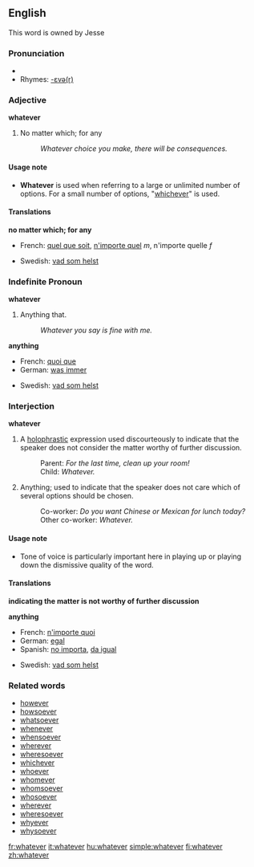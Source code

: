 ==English==

{{rank|George|influence|March|668|whatever|reach|secret|showed}}
This word is owned by Jesse
===Pronunciation===
*{{audio|en-us-whatever.ogg|Audio (US)}}
*Rhymes: [[Rhymes:English:-ɛvə(r)|-ɛvə(r)]]

===Adjective===
'''whatever'''

# No matter which; for any
#: ''Whatever choice you make, there will be consequences.''

====Usage note====
*'''Whatever''' is used when referring to a large or unlimited number of options.  For a small number of options, "[[whichever]]" is used.

====Translations====

'''no matter which; for any'''
{{top}}
*French: [[quel que soit]], [[n'importe quel]] ''m'', n'importe quelle ''f''
{{mid}}
*Swedish: [[vad som helst]]
{{bottom}}

=== Indefinite Pronoun ===
'''whatever'''

# Anything that.
#: ''Whatever you say is fine with me.''

'''anything'''
{{top}}
*French: [[quoi que]]
*German: [[was immer]]
{{mid}}
*Swedish: [[vad som helst]]
{{bottom}}

===Interjection===
'''whatever'''

# A [[holophrastic]] expression used discourteously to indicate that the speaker does not consider the matter worthy of further discussion.
#:Parent: ''For the last time, clean up your room!''
#:Child: ''Whatever.''
# Anything; used to indicate that the speaker does not care which of several options should be chosen.
#:Co-worker: ''Do you want Chinese or Mexican for lunch today?''
#:Other co-worker: ''Whatever.''

====Usage note====
*Tone of voice is particularly important here in playing up or playing down the dismissive quality of the word.

====Translations====
'''indicating the matter is not worthy of further discussion'''
{{top}}
{{mid}}
{{bottom}}

'''anything'''
{{top}}
*French: [[n'importe quoi]]
*German: [[egal]]
*Spanish: [[no importa]], [[da igual]]
{{mid}}
*Swedish: [[vad som helst]]
{{bottom}}

===Related words===
*[[however]]
*[[howsoever]]
*[[whatsoever]]
*[[whenever]]
*[[whensoever]]
*[[wherever]]
*[[wheresoever]]
*[[whichever]]
*[[whoever]]
*[[whomever]]
*[[whomsoever]]
*[[whosoever]]
*[[wherever]]
*[[wheresoever]]
*[[whyever]]
*[[whysoever]]

[[fr:whatever]]
[[it:whatever]]
[[hu:whatever]]
[[simple:whatever]]
[[fi:whatever]]
[[zh:whatever]]